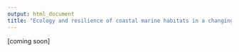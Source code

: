 ```yaml
---
output: html_document
title: "Ecology and resilience of coastal marine habitats in a changing ocean"
---
```

[coming soon]
